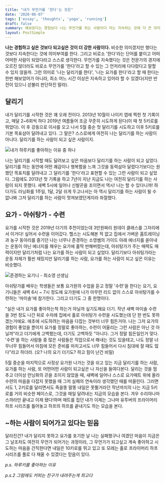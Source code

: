 ```yaml
---
title: "내가 무언가를 '한다'는 것은"
date: '2020-06-07'
tags: ['essay', 'thoughts', 'yoga', 'running']
draft: false
summary: 해보았다는 경험보다 나는 무언가를 하는 사람이다 라는 지속하는 것에 더 큰 의미부여를 하는 사람
layout: PostSimple
---
```


**나는 경험하고 싶은 것보다 되고싶은 것이 더 강한 사람이다.** 비슷한 의미겠지만 했다는 것보다 지속한다는 것에 의미부여를 한다. 그리고 비로소 '한다'라는 단어를 붙이고 어떠어떠한 사람이 되었다라고 스스로 생각한다. 무언가를 지속했다는 것은 전문가의 경지에 오르진 않더라도 비로소 무언가를 '한다'라고 할 수 있는 그 언저리에 다다랐다고 말할 수 있지 않을까. 그런 의미로 '나는 달리기를 한다', '나는 요가를 한다'라고 할 때 한다는 한번 해보았어가 아니라, 최소 어느 시간 이상은 지속하고 있어라 할 수 있겠다(지만 반전이 있으니 섣불리 판단하진 말라).

## 달리기

내가 달리기를 시작한 것은 꽤 오래 전이다. 2013년 10월이 나이키 앱에 찍힌 첫 기록이고, 매달 2~6회씩 하다 2019년 여름들어 조금 꾸준히 시도하게 된다(이 때 첫 5키로를 뛰었다). 이 후 강동으로 이사를 오고 나서 5월 중순 첫 달리기를 시도하고 이후 5키로를 기본 목표삼아 달려내고 있다. 그 말은? 스스로에게 여전히 나는 달리기를 하는 사람이 아니다. 달리기를 하는 사람이 되고 싶은 사람이지.

![내가 하루키를 좋아하는 이유 중 하나](/static/images/blog/haruki-running.jpg)

나는 달리기를 시작할 때도 달려보고 싶은 마음보다 달리기를 하는 사람이 되고 싶었다. 달리기를 하는 동안에 어떤 쾌감이나 행복함을 느껴 그것을 동력삼아 달렸다기보다는 원했던 목표치를 달려내고 그 달리기를 '한다'라고 표현할 수 있는 그런 사람이 되고 싶었다. 그럼에도 2013년 첫 기록을 하고 7년이 지난 지금도 나는 여전히 달리기를 하는 사람이 되지 못했다. 새벽 5시에 일어나 신발끈을 조이면서 역시! 나는 할 수 있다니까! 하다가도 러닝화를 1주일, 1달, 2달 쉬게 두고나서는 아 역시 달리기를 하는 사람이 될 수 없나봐 그저 달리기를 하는 사람이 멋져보였던게지라 좌절했다.

## 요가 - 아쉬탕가 - 수련

요가를 시작한 것은 2019년 더기의 추천이었는데 3만원짜리 원데이 클래스를 그자리에서 이거다! 싶어서 수련을 이어갔다. 헬스는 시도해본 적 없고 집에서 가벼운 홈트레이닝과 농구 동아리를 즐기던 나는 너무나 존경하는 소영쌤의 가이드 아래 에너지를 쏟아내는 운동이 아닌 에너지를 채우는 요가에 홀딱 반해버렸는데, 아쉬탕가가 주는 매력도 매력이지만 달리기처럼 나는 요가를 하는 사람이 되고 싶었다. 달리기보다 아쉬팅가라는 운동 자체가 훨씬 재밌지만 달리기를 하는 사람, 요가를 하는 사람이 되고 싶은 이유는 비슷했다.

![존경하는 요기니 - 최소영 선생님](/static/images/blog/yogini-soyoung.jpeg)

아쉬탕가를 배우는 학생들은 보통 요가원의 수업을 듣고 정말 '수련'을 한다는 요기, 요기니들은 새벽 6시 ~ 7시 정도에 요가원에 나가 아무런 리드 없이 스스로 아쉬탕가를 수련하는 '마이솔'에 참가한다. 그리고 더기도 그 중 한명이다.

"실은 내가 요가를 좋아하는척 하는거 아닐까 싶기도해요 더기. 작년 새벽 마이솔 수련을 3번 정도 나간 뒤로 수차례 집에서 홀로 아쉬탕가 수련을 시도했는데 단 한 번도 못하겠는거에요. 애초에 시도하려는 마음을 다잡는 것부터 너무 힘든거야. 나는 그저 요가의 경험이 좋았을 뿐이지 요가를 정말로 좋아하는, 수련이 어울리는 그런 사람은 아닌 것 아닐까"라고 더기에게 고백했는데, 더기도 고백하듯 "아니다. 그거 정말 힘든일인거 맞다. '수련'을 하는 사람들 중 많은 사람들은 직업으로서 해내는 것도 있을테고, 나도 정말 너무너무 힘들어서 아침에 모든 준비를 마치고서도 너무 힘들어서 다시 침대에 잘 때도 많다"라고 하더라. (오? 나의 요기 더기도? 하고 힘이 난건 비밀)

5월 중순을 마지막으로 사정상 요가원 나가는 것을 쉬고 있는 지금 달리기를 하는 사람, 요가를 하는 사람, 또 어떤어떤 사람이 되고싶은 나 자신을 들여다본다. 달리는 것을 멈추고 더이상 런닝화의 끈을 조이지 않았을 때, 새벽에 일어나 스스로 요가매트 위에 올라 수련의 마음을 다잡지 못했을 때 그저 실패의 연속이라 생각했던 때를 떠올린다. 그러면서도 1, 2키로를 달리면서도 죽을똥 말똥 내일은 못뛸거라던 작년까지의 나는 지금 5키로를 거의 비슷한 페이스로, 그것을 매일 달려내는 지금의 모습을 본다. 겨우 수리야나마스까라만 끝내고 이제 됐다!하며 매트를 접던 내가 이제는 그나마 유투버의 프라이머리 하프 시리즈를 틀어놓고 하프의 하프를 끝내기도 하는 모습을 본다.

## ~하는 사람이 되어가고 있다는 믿음

달라진건? 내가 달리지 못하고 요가를 포기한 날 나는 실패했구나 여겼던 마음이 지금은 그 날조차도 여전히 무언가 되어가는 과정이라, 그 무언가가 되고싶고 계속 좋아하고 시도하는 마음을 간직한다면 내일은 10키로를 뛰고 있고 또 모레는 홀로 프라이머리 하프 시리즈를 풀로 다 채울 수 있겠다는 믿음이 있다.

_p.s. 하루키를 좋아하는 이유_

_p.s.2 그럼에도 커피는 친구가 내려주는게 최고다_
